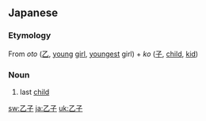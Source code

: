 ==Japanese==
{{ja-kanjitab|おと|こ|k2=ご|yomi=k|r=y}}

===Etymology===
From ''oto'' ([[乙]], [[young]] [[girl]], [[youngest]] girl) + ''ko'' ([[子]], [[child]], [[kid]])

===Noun===
{{ja-noun|おとご}}

# last [[child]]

[[sw:乙子]]
[[ja:乙子]]
[[uk:乙子]]